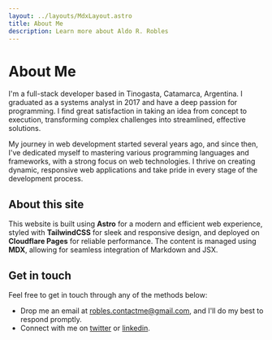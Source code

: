 ```yaml
---
layout: ../layouts/MdxLayout.astro
title: About Me
description: Learn more about Aldo R. Robles
---
```


# About Me

I'm a full-stack developer based in Tinogasta, Catamarca, Argentina. I graduated
as a systems analyst in 2017 and have a deep passion for programming. I find
great satisfaction in taking an idea from concept to execution, transforming
complex challenges into streamlined, effective solutions.

My journey in web development started several years ago, and since then, I've
dedicated myself to mastering various programming languages and frameworks, with
a strong focus on web technologies. I thrive on creating dynamic, responsive web
applications and take pride in every stage of the development process.

## About this site

This website is built using **Astro** for a modern and efficient web experience,
styled with **TailwindCSS** for sleek and responsive design, and deployed on
**Cloudflare Pages** for reliable performance. The content is managed using
**MDX**, allowing for seamless integration of Markdown and JSX.

## Get in touch

Feel free to get in touch through any of the methods below:

- Drop me an email at
  <a href="mailto:robles.contactme@gmail.com">robles.contactme@gmail.com</a>,
  and I'll do my best to respond promptly.
- Connect with me on [twitter](https://x.com/roblesdotdev) or
  [linkedin](https://linkedin.com/in/robles-ra).
